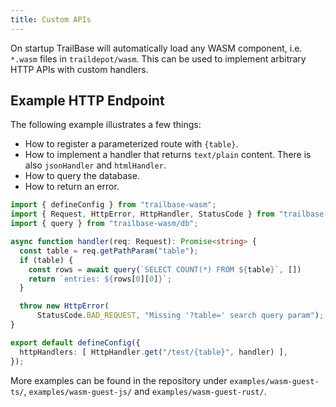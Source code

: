 ```yaml
---
title: Custom APIs
---
```



On startup TrailBase will automatically load any WASM component, i.e. `*.wasm`
files in `traildepot/wasm`.
This can be used to implement arbitrary HTTP APIs with custom handlers.

## Example HTTP Endpoint

The following example illustrates a few things:

* How to register a parameterized route with `{table}`.
* How to implement a handler that returns `text/plain` content. There is also
  `jsonHandler` and `htmlHandler`.
* How to query the database.
* How to return an error.

```ts
import { defineConfig } from "trailbase-wasm";
import { Request, HttpError, HttpHandler, StatusCode } from "trailbase-wasm/http";
import { query } from "trailbase-wasm/db";

async function handler(req: Request): Promise<string> {
  const table = req.getPathParam("table");
  if (table) {
    const rows = await query(`SELECT COUNT(*) FROM ${table}`, [])
    return `entries: ${rows[0][0]}`;
  }

  throw new HttpError(
      StatusCode.BAD_REQUEST, "Missing '?table=' search query param");
}

export default defineConfig({
  httpHandlers: [ HttpHandler.get("/test/{table}", handler) ],
});
```

More examples can be found in the repository under `examples/wasm-guest-ts/`,
`examples/wasm-guest-js/` and `examples/wasm-guest-rust/`.
